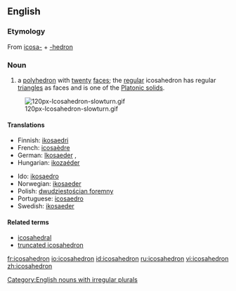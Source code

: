{{wikipedia}}
==English==
===Etymology===
From {{Gr.}} [[icosa-]] + [[-hedron]]
===Noun===
{{en-noun| icosahedr|a | pl2=icosahedrons}}

#{{geometry}} a [[polyhedron]] with [[twenty]] [[face]]s; the [[regular]] icosahedron has regular [[triangle]]s as faces and is one of the [[Platonic solid]]s.
[[Image:120px-Icosahedron-slowturn.gif]]

====Translations====
{{trans-top|a polyhedron}}
*Finnish: [[ikosaedri]]
*French: [[icosaèdre]] {{m}}
*German: [[Ikosaeder]] {{m}}, {{n}}
*Hungarian: [[ikozaéder]]
{{trans-mid}}
*Ido: [[ikosaedro]]
*Norwegian: [[ikosaeder]] {{n}}
*Polish: [[dwudziestościan foremny]] {{m}}
*Portuguese: [[icosaedro]] {{m}}
*Swedish: [[ikosaeder]] {{c}}
{{trans-bottom}}

====Related terms====
*[[icosahedral]]
*[[truncated icosahedron]]

[[Category:English nouns with irregular plurals]]

[[fr:icosahedron]]
[[io:icosahedron]]
[[id:icosahedron]]
[[ru:icosahedron]]
[[vi:icosahedron]]
[[zh:icosahedron]]